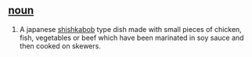 == [[noun]] ==
#A japanese [[shishkabob]] type dish made with small pieces of chicken, fish, vegetables or beef which have been marinated in soy sauce and then cooked on skewers.